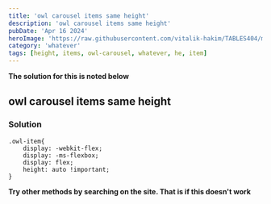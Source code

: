 ```yaml
---
title: 'owl carousel items same height'
description: 'owl carousel items same height'
pubDate: 'Apr 16 2024'
heroImage: 'https://raw.githubusercontent.com/vitalik-hakim/TABLES404/main/error_b/misc.png'
category: 'whatever'
tags: [height, items, owl-carousel, whatever, he, item]
---
```


**The solution for this is noted below**

## owl carousel items same height

### Solution

```whatever
.owl-item{
    display: -webkit-flex;
    display: -ms-flexbox;
    display: flex;
    height: auto !important;
}
```

**Try other methods by searching on the site. That is if this doesn't work**
